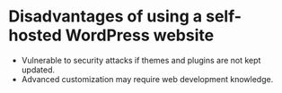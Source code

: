 # Disadvantages of using a self-hosted WordPress website

* Vulnerable to security attacks if themes and plugins are not kept updated.
* Advanced customization may require web development knowledge.